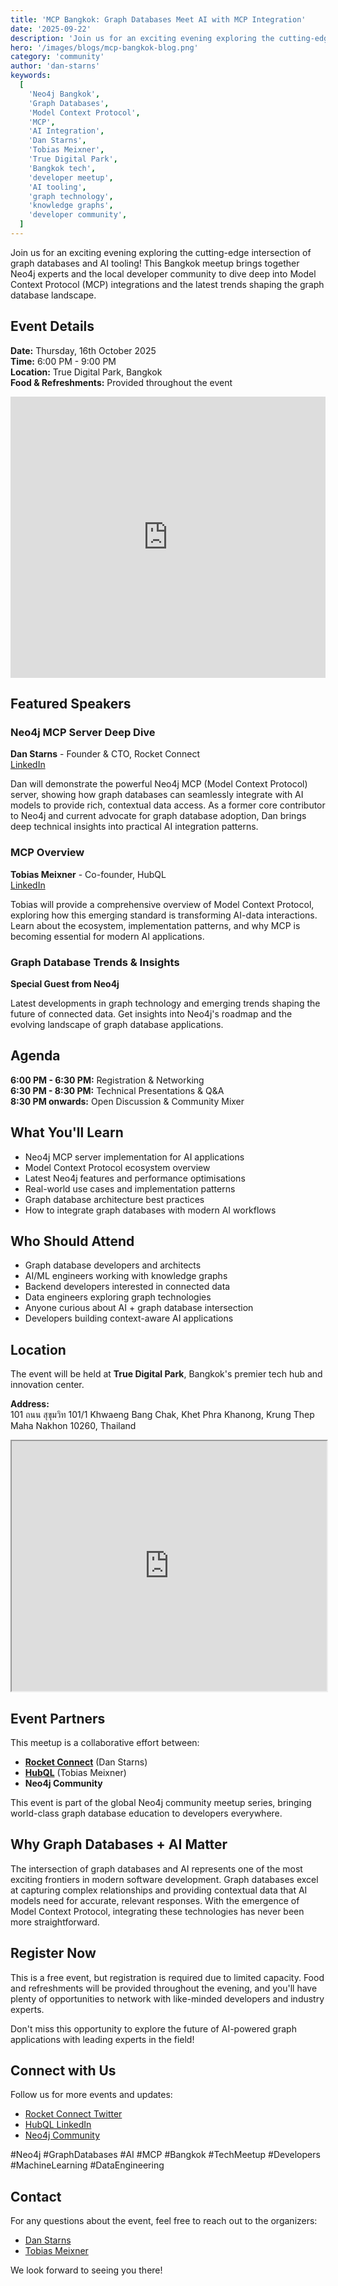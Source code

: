 ```yaml
---
title: 'MCP Bangkok: Graph Databases Meet AI with MCP Integration'
date: '2025-09-22'
description: 'Join us for an exciting evening exploring the cutting-edge intersection of graph databases and AI tooling! This Bangkok meetup brings together Neo4j experts and the local developer community to dive deep into Model Context Protocol (MCP) integrations.'
hero: '/images/blogs/mcp-bangkok-blog.png'
category: 'community'
author: 'dan-starns'
keywords:
  [
    'Neo4j Bangkok',
    'Graph Databases',
    'Model Context Protocol',
    'MCP',
    'AI Integration',
    'Dan Starns',
    'Tobias Meixner',
    'True Digital Park',
    'Bangkok tech',
    'developer meetup',
    'AI tooling',
    'graph technology',
    'knowledge graphs',
    'developer community',
  ]
---
```


Join us for an exciting evening exploring the cutting-edge intersection of graph databases and AI tooling! This Bangkok meetup brings together Neo4j experts and the local developer community to dive deep into Model Context Protocol (MCP) integrations and the latest trends shaping the graph database landscape.

## Event Details

**Date:** Thursday, 16th October 2025  
**Time:** 6:00 PM - 9:00 PM  
**Location:** True Digital Park, Bangkok  
**Food & Refreshments:** Provided throughout the event

<iframe
  src="https://luma.com/embed/event/evt-bH2cC7pHKvBp40t/simple"
  width="100%"
  height="450"
  frameBorder="0"
  style={{ border: '1px solid #bfcbda88', borderRadius: '4px' }}
  allow="fullscreen; payment"
  aria-hidden="false"
  tabIndex="0"
></iframe>

## Featured Speakers

### Neo4j MCP Server Deep Dive

**Dan Starns** - Founder & CTO, Rocket Connect  
[LinkedIn](https://www.linkedin.com/in/danielstarns/)

Dan will demonstrate the powerful Neo4j MCP (Model Context Protocol) server, showing how graph databases can seamlessly integrate with AI models to provide rich, contextual data access. As a former core contributor to Neo4j and current advocate for graph database adoption, Dan brings deep technical insights into practical AI integration patterns.

### MCP Overview

**Tobias Meixner** - Co-founder, HubQL  
[LinkedIn](https://www.linkedin.com/in/meixnertobias/)

Tobias will provide a comprehensive overview of Model Context Protocol, exploring how this emerging standard is transforming AI-data interactions. Learn about the ecosystem, implementation patterns, and why MCP is becoming essential for modern AI applications.

### Graph Database Trends & Insights

**Special Guest from Neo4j**

Latest developments in graph technology and emerging trends shaping the future of connected data. Get insights into Neo4j's roadmap and the evolving landscape of graph database applications.

## Agenda

**6:00 PM - 6:30 PM:** Registration & Networking  
**6:30 PM - 8:30 PM:** Technical Presentations & Q&A  
**8:30 PM onwards:** Open Discussion & Community Mixer

## What You'll Learn

- Neo4j MCP server implementation for AI applications
- Model Context Protocol ecosystem overview
- Latest Neo4j features and performance optimisations
- Real-world use cases and implementation patterns
- Graph database architecture best practices
- How to integrate graph databases with modern AI workflows

## Who Should Attend

- Graph database developers and architects
- AI/ML engineers working with knowledge graphs
- Backend developers interested in connected data
- Data engineers exploring graph technologies
- Anyone curious about AI + graph database intersection
- Developers building context-aware AI applications

## Location

The event will be held at **True Digital Park**, Bangkok's premier tech hub and innovation center.

**Address:**  
101 ถนน สุขุมวิท 101/1 Khwaeng Bang Chak, Khet Phra Khanong, Krung Thep Maha Nakhon 10260, Thailand

<iframe
  width="100%"
  height="400"
  src="https://www.google.com/maps/embed?pb=!1m18!1m12!1m3!1d5007.208591131046!2d100.61132549999999!3d13.6851839!2m3!1f0!2f0!3f0!3m2!1i1024!2i768!4f13.1!3m3!1m2!1s0x30e29ed269181bb1%3A0x60c3178ba983c76!2sTrue%20Digital%20Park!5e1!3m2!1sen!2sth!4v1758548820777!5m2!1sen!2sth"
  allowFullScreen=""
  loading="lazy"
  referrerPolicy="no-referrer-when-downgrade"
></iframe>

## Event Partners

This meetup is a collaborative effort between:

- **[Rocket Connect](https://rconnect.tech)** (Dan Starns)
- **[HubQL](https://hubql.com)** (Tobias Meixner)
- **Neo4j Community**

This event is part of the global Neo4j community meetup series, bringing world-class graph database education to developers everywhere.

## Why Graph Databases + AI Matter

The intersection of graph databases and AI represents one of the most exciting frontiers in modern software development. Graph databases excel at capturing complex relationships and providing contextual data that AI models need for accurate, relevant responses. With the emergence of Model Context Protocol, integrating these technologies has never been more straightforward.

## Register Now

This is a free event, but registration is required due to limited capacity. Food and refreshments will be provided throughout the evening, and you'll have plenty of opportunities to network with like-minded developers and industry experts.

Don't miss this opportunity to explore the future of AI-powered graph applications with leading experts in the field!

## Connect with Us

Follow us for more events and updates:

- [Rocket Connect Twitter](https://x.com/rconnect_tech)
- [HubQL LinkedIn](https://www.linkedin.com/company/hubql/)
- [Neo4j Community](https://community.neo4j.com/)

#Neo4j #GraphDatabases #AI #MCP #Bangkok #TechMeetup #Developers #MachineLearning #DataEngineering

## Contact

For any questions about the event, feel free to reach out to the organizers:

- [Dan Starns](https://www.linkedin.com/in/danielstarns/)
- [Tobias Meixner](https://www.linkedin.com/in/meixnertobias/)

We look forward to seeing you there!
